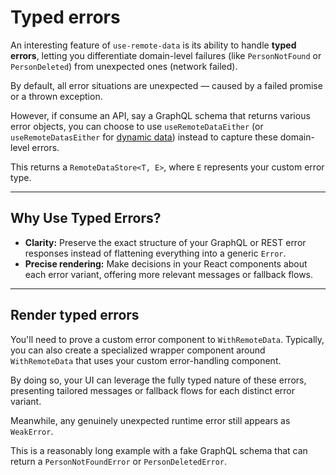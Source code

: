 
# Typed errors

An interesting feature of `use-remote-data` is its ability to handle **typed errors**,
letting you differentiate domain-level failures (like `PersonNotFound` or `PersonDeleted`)
from unexpected ones (network failed).

By default, all error situations are unexpected — caused by a failed promise or a thrown exception.

However, if consume an API, say a GraphQL schema that returns various error objects,
you can choose to use `useRemoteDataEither` (or `useRemoteDatasEither` for [dynamic data](dynamic-data))
instead to capture these domain-level errors.

This returns a `RemoteDataStore<T, E>`, where `E` represents your custom error type.

---

## Why Use Typed Errors?

- **Clarity:** Preserve the exact structure of your GraphQL or REST error responses instead of flattening everything into a generic `Error`.
- **Precise rendering:** Make decisions in your React components about each error variant, offering more relevant messages or fallback flows.

---

## Render typed errors

You'll need to prove a custom error component to `WithRemoteData`.
Typically, you can also create a specialized wrapper component around `WithRemoteData` that uses your custom error-handling component.

By doing so, your UI can leverage the fully typed nature of these errors,
presenting tailored messages or fallback flows for each distinct error variant.

Meanwhile, any genuinely unexpected runtime error still appears as `WeakError`.

This is a reasonably long example with a fake GraphQL schema that can return a `PersonNotFoundError` or `PersonDeletedError`.

<Snippet snippet="typed-errors" />
